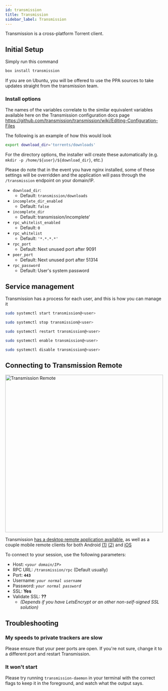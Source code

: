 ```yaml
---
id: transmission
title: Transmission
sidebar_label: Transmission
---
```


Transmission is a cross-platform Torrent client.

## Initial Setup

Simply run this command
```bash main
box install transmission
```

If you are on Ubuntu, you will be offered to use the PPA sources to take updates straight from the transmission team.

### Install options


<InstallOptsWarning />

The names of the variables correlate to the similar equivalent variables available here on the Transmission configuration docs page https://github.com/transmission/transmission/wiki/Editing-Configuration-Files

The following is an example of how this would look

```bash main
export download_dir='torrents/downloads'
```

For the directory options, the installer will create these automatically (e.g. `mkdir -p /home/${user}/${download_dir}`, etc.)

Please do note that in the event you have nginx installed, some of these settings will be overridden and the application will pass through the `/transmission` endpoint on your domain/IP.

- `download_dir`:
  - Default: `transmission/downloads`
- `incomplete_dir_enabled`
  - Default: `false`
- `incomplete_dir`
  - Default: transmission/incomplete'
- `rpc_whitelist_enabled`
  - Default: `0`
- `rpc_whitelist`
  - Default: `'*.*.*.*'`
- `rpc_port`
  - Default: Next unused port after 9091
- `peer_port`
  - Default: Next unused port after 51314
- `rpc_password`
  - Default: User's system password

## Service management

Transmission has a process for each user, and this is how you can manage it

<!--DOCUSAURUS_CODE_TABS-->
<!--Start-->
```bash
sudo systemctl start transmission@<user>
```
<!--Stop-->
```bash
sudo systemctl stop transmission@<user>
```
<!--Restart-->
```bash
sudo systemctl restart transmission@<user>
```
<!--Enable-->
```bash
sudo systemctl enable transmission@<user>
```
<!--Disable-->
```bash
sudo systemctl disable transmission@<user>
```
<!--END_DOCUSAURUS_CODE_TABS-->

## Connecting to Transmission Remote

<img src="https://camo.githubusercontent.com/262dda501114cb91dceee1a738b6e3679cf37160/687474703a2f2f692e696d6775722e636f6d2f584262463456682e706e67" alt="Transmission Remote" width="500"/>

Transmission [has a desktop remote application available](https://github.com/transmission-remote-gui/transgui/releases), as well as a couple mobile remote clients for both Android [(1)](https://play.google.com/store/apps/details?id=net.yupol.transmissionremote.app&hl=en) [(2)](https://play.google.com/store/apps/details?id=com.neogb.rtac&hl=en) and [iOS](https://github.com/alcheck/transshift)

To connect to your session, use the following parameters:
- Host: _`<your domain/IP>`_
- RPC URL: `/transmission/rpc` (Default usually)
- Port: **`443`**
- Username: _`your normal username`_
- Password: _`your normal password`_
- SSL: **Yes**
- Validate SSL: **??**
  - _(Depends if you have LetsEncrypt or an other non-self-signed SSL solution)_

## Troubleshooting


<Troubleshooting />

### My speeds to private trackers are slow
Please ensure that your peer ports are open. If you're not sure, change it to a different port and restart Transmission.

### It won't start
Please try running `transmission-daemon` in your terminal with the correct flags to keep it in the foreground, and watch what the output says. 